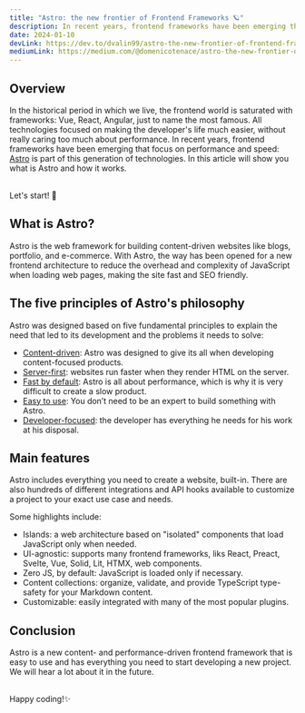 ```yaml
---
title: "Astro: the new frontier of Frontend Frameworks 🪐"
description: In recent years, frontend frameworks have been emerging that focus on performance and speed, Astro is part of this generation of technologies.
date: 2024-01-10
devLink: https://dev.to/dvalin99/astro-the-new-frontier-of-frontend-frameworks-27f2
mediumLink: https://medium.com/@domenicotenace/astro-the-new-frontier-of-frontend-frameworks-09c2ade901c3
---
```


## Overview

In the historical period in which we live, the frontend world is saturated with frameworks: Vue, React, Angular, just to name the most famous.
All technologies focused on making the developer's life much easier, without really caring too much about performance.
In recent years, frontend frameworks have been emerging that focus on performance and speed: <a href="https://astro.build/" class="link">Astro</a> is part of this generation of technologies.
In this article will show you what is Astro and how it works.

<br />
Let's start! 🤙

## What is Astro?

Astro is the web framework for building content-driven websites like blogs, portfolio, and e-commerce.
With Astro, the way has been opened for a new frontend architecture to reduce the overhead and complexity of JavaScript when loading web pages, making the site fast and SEO friendly.

## The five principles of Astro's philosophy

Astro was designed based on five fundamental principles to explain the need that led to its development and the problems it needs to solve:

- <a href="https://docs.astro.build/en/concepts/why-astro/#content-driven" class="link">Content-driven</a>: Astro was designed to give its all when developing content-focused products.
- <a href="https://docs.astro.build/en/concepts/why-astro/#server-first" class="link">Server-first</a>: websites run faster when they render HTML on the server.
- <a href="https://docs.astro.build/en/concepts/why-astro/#fast-by-default" class="link">Fast by default</a>: Astro is all about performance, which is why it is very difficult to create a slow product.
- <a href="https://docs.astro.build/en/concepts/why-astro/#easy-to-use" class="link">Easy to use</a>: You don’t need to be an expert to build something with Astro.
- <a href="https://docs.astro.build/en/concepts/why-astro/#developer-focused" class="link">Developer-focused</a>: the developer has everything he needs for his work at his disposal.

## Main features

Astro includes everything you need to create a website, built-in. There are also hundreds of different integrations and API hooks available to customize a project to your exact use case and needs.

Some highlights include:

- Islands: a web architecture based on "isolated" components that load JavaScript only when needed.
- UI-agnostic: supports many frontend frameworks, liks React, Preact, Svelte, Vue, Solid, Lit, HTMX, web components.
- Zero JS, by default: JavaScript is loaded only if necessary.
- Content collections: organize, validate, and provide TypeScript type-safety for your Markdown content.
- Customizable: easily integrated with many of the most popular plugins.

## Conclusion

Astro is a new content- and performance-driven frontend framework that is easy to use and has everything you need to start developing a new project.
We will hear a lot about it in the future.

<br />
Happy coding!✨
